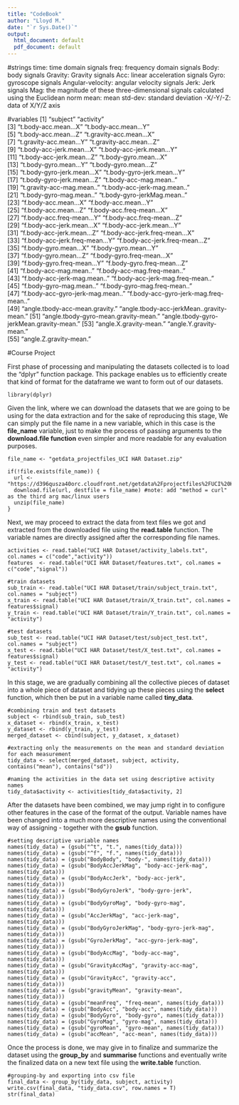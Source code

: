 ```yaml
---
title: "CodeBook"
author: "Lloyd M."
date: "`r Sys.Date()`"
output:
  html_document: default
  pdf_document: default
---
```


#strings
time: time domain signals
freq: frequency domain signals
Body: body signals
Gravity: Gravity signals
Acc: linear acceleration signals
Gyro: gyroscope signals
Angular-velocity: angular velocity signals
Jerk: Jerk signals
Mag: the magnitude of these three-dimensional signals calculated using the Euclidean norm
mean: mean
std-dev: standard deviation
-X/-Y/-Z: data of X/Y/Z axis

#variables
 [1] "subject"                                 "activity"                               
 [3] "t.body-acc.mean...X"                     "t.body-acc.mean...Y"                    
 [5] "t.body-acc.mean...Z"                     "t.gravity-acc.mean...X"                 
 [7] "t.gravity-acc.mean...Y"                  "t.gravity-acc.mean...Z"                 
 [9] "t.body-acc-jerk.mean...X"                "t.body-acc-jerk.mean...Y"               
[11] "t.body-acc-jerk.mean...Z"                "t.body-gyro.mean...X"                   
[13] "t.body-gyro.mean...Y"                    "t.body-gyro.mean...Z"                   
[15] "t.body-gyro-jerk.mean...X"               "t.body-gyro-jerk.mean...Y"              
[17] "t.body-gyro-jerk.mean...Z"               "t.body-acc-mag.mean.."                  
[19] "t.gravity-acc-mag.mean.."                "t.body-acc-jerk-mag.mean.."             
[21] "t.body-gyro-mag.mean.."                  "t.body-gyro-jerkMag.mean.."             
[23] "f.body-acc.mean...X"                     "f.body-acc.mean...Y"                    
[25] "f.body-acc.mean...Z"                     "f.body-acc.freq-mean...X"               
[27] "f.body-acc.freq-mean...Y"                "f.body-acc.freq-mean...Z"               
[29] "f.body-acc-jerk.mean...X"                "f.body-acc-jerk.mean...Y"               
[31] "f.body-acc-jerk.mean...Z"                "f.body-acc-jerk.freq-mean...X"          
[33] "f.body-acc-jerk.freq-mean...Y"           "f.body-acc-jerk.freq-mean...Z"          
[35] "f.body-gyro.mean...X"                    "f.body-gyro.mean...Y"                   
[37] "f.body-gyro.mean...Z"                    "f.body-gyro.freq-mean...X"              
[39] "f.body-gyro.freq-mean...Y"               "f.body-gyro.freq-mean...Z"              
[41] "f.body-acc-mag.mean.."                   "f.body-acc-mag.freq-mean.."             
[43] "f.body-acc-jerk-mag.mean.."              "f.body-acc-jerk-mag.freq-mean.."        
[45] "f.body-gyro-mag.mean.."                  "f.body-gyro-mag.freq-mean.."            
[47] "f.body-acc-gyro-jerk-mag.mean.."         "f.body-acc-gyro-jerk-mag.freq-mean.."   
[49] "angle.tbody-acc-mean.gravity."           "angle.tbody-acc-jerkMean..gravity-mean."
[51] "angle.tbody-gyro-mean.gravity-mean."     "angle.tbody-gyro-jerkMean.gravity-mean."
[53] "angle.X.gravity-mean."                   "angle.Y.gravity-mean."                  
[55] "angle.Z.gravity-mean."                  

#Course Project

First phase of processing and manipulating the datasets collected is to load the "dplyr" function package. This package enables us to efficiently create that kind of format for the dataframe we want to form out of our datasets.

```
library(dplyr)
```

Given the link, where we can download the datasets that we are going to be using for the data extraction and for the sake of reproducing this stage, We can simply put the file name in a new variable, which in this case is the **file_name** variable, just to make the process of passing arguments to the **download.file function** even simpler and more readable for any evaluation purposes.

```
file_name <- "getdata_projectfiles_UCI HAR Dataset.zip"

if(!file.exists(file_name)) {
  url <- "https://d396qusza40orc.cloudfront.net/getdata%2Fprojectfiles%2FUCI%20HAR%20Dataset.zip"
  download.file(url, destfile = file_name) #note: add "method = curl" as the third arg mac/linux users
  unzip(file_name)
}
```

Next, we may proceed to extract the data from text files we got and extracted from the downloaded file using the **read.table** function. The variable names are directly assigned after the corresponding file names.

```
activities <- read.table("UCI HAR Dataset/activity_labels.txt", col.names = c("code","activity"))
features  <- read.table("UCI HAR Dataset/features.txt", col.names = c("code","signal"))

#train datasets
sub_train <- read.table("UCI HAR Dataset/train/subject_train.txt", col.names = "subject")
x_train <- read.table("UCI HAR Dataset/train/X_train.txt", col.names = features$signal)
y_train <- read.table("UCI HAR Dataset/train/Y_train.txt", col.names = "activity")

#test datasets
sub_test <- read.table("UCI HAR Dataset/test/subject_test.txt", col.names = "subject")
x_test <- read.table("UCI HAR Dataset/test/X_test.txt", col.names = features$signal)
y_test <- read.table("UCI HAR Dataset/test/Y_test.txt", col.names = "activity")
```

In this stage, we are gradually combining all the collective pieces of dataset into a whole piece of dataset and tidying up these pieces using the **select** function, which then be put in a variable name called **tiny_data**. 

```
#combining train and test datasets
subject <- rbind(sub_train, sub_test)
x_dataset <- rbind(x_train, x_test)
y_dataset <- rbind(y_train, y_test)
merged_dataset <- cbind(subject, y_dataset, x_dataset)

#extracting only the measurements on the mean and standard deviation for each measurement
tidy_data <- select(merged_dataset, subject, activity, contains("mean"), contains("sd"))

#naming the activities in the data set using descriptive activity names
tidy_data$activity <- activities[tidy_data$activity, 2]
```

After the datasets have been combined, we may jump right in to configure other features in the case of the format of the output. Variable names have been changed into a much more descriptive names using the conventional way of assigning - together with the **gsub** function.

```
#setting descriptive variable names
names(tidy_data) = (gsub("^t", "t.", names(tidy_data)))
names(tidy_data) = (gsub("^f", "f.", names(tidy_data)))
names(tidy_data) = (gsub("BodyBody", "body-", names(tidy_data)))
names(tidy_data) = (gsub("BodyAccJerkMag", "body-acc-jerk-mag", names(tidy_data)))
names(tidy_data) = (gsub("BodyAccJerk", "body-acc-jerk", names(tidy_data)))
names(tidy_data) = (gsub("BodyGyroJerk", "body-gyro-jerk", names(tidy_data)))
names(tidy_data) = (gsub("BodyGyroMag", "body-gyro-mag", names(tidy_data)))
names(tidy_data) = (gsub("AccJerkMag", "acc-jerk-mag", names(tidy_data)))
names(tidy_data) = (gsub("BodyGyroJerkMag", "body-gyro-jerk-mag", names(tidy_data)))
names(tidy_data) = (gsub("GyroJerkMag", "acc-gyro-jerk-mag", names(tidy_data)))
names(tidy_data) = (gsub("BodyAccMag", "body-acc-mag", names(tidy_data)))
names(tidy_data) = (gsub("GravityAccMag", "gravity-acc-mag", names(tidy_data)))
names(tidy_data) = (gsub("GravityAcc", "gravity-acc", names(tidy_data)))
names(tidy_data) = (gsub("gravityMean", "gravity-mean", names(tidy_data)))
names(tidy_data) = (gsub("meanFreq", "freq-mean", names(tidy_data)))
names(tidy_data) = (gsub("BodyAcc", "body-acc", names(tidy_data)))
names(tidy_data) = (gsub("BodyGyro", "body-gyro", names(tidy_data)))
names(tidy_data) = (gsub("GyroMag", "gyro-mag", names(tidy_data)))
names(tidy_data) = (gsub("gyroMean", "gyro-mean", names(tidy_data)))
names(tidy_data) = (gsub("accMean", "acc-mean", names(tidy_data)))
```

Once the process is done, we may give in to finalize and summarize the dataset using the **group_by** and **summarise** functions and eventually write the finalized data on a new text file using the **write.table** function. 

```
#grouping-by and exporting into csv file
final_data <- group_by(tidy_data, subject, activity)
write.csv(final_data, "tidy_data.csv", row.names = T)
str(final_data)
```